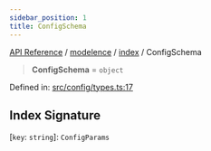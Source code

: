 ```yaml
---
sidebar_position: 1
title: ConfigSchema
---
```


[API Reference](/api-reference/modelence/index/type-aliases/../../../index) / [modelence](/api-reference/modelence/index/type-aliases/../../index) / [index](/api-reference/modelence/index/type-aliases/../index) / ConfigSchema

> **ConfigSchema** = `object`

Defined in: [src/config/types.ts:17](https://github.com/modelence/modelence/blob/e89d9ba67c260ff7ba1b78ca3f24ca921f0db9ad/packages/modelence/src/config/types.ts#L17)

## Index Signature

\[`key`: `string`\]: `ConfigParams`
